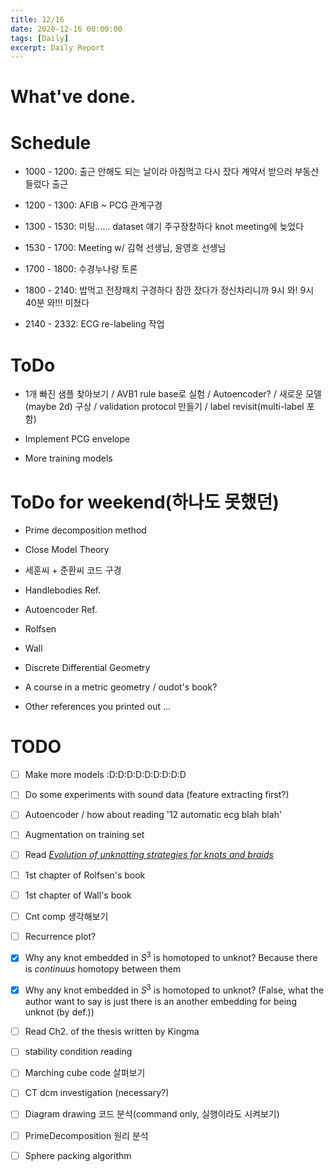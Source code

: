 ```yaml
---
title: 12/16
date: 2020-12-16 00:00:00
tags: [Daily]
excerpt: Daily Report
---
```


# What've done.


# Schedule

* 1000 - 1200: 출근 안해도 되는 날이라 아침먹고 다시 잤다 계약서 받으러 부동산 들렀다 출근

* 1200 - 1300: AFIB ~ PCG 관계구경 

* 1300 - 1530: 미팅...... dataset 얘기 주구장창하다 knot meeting에 늦었다

* 1530 - 1700: Meeting w/ 김혁 선생님, 윤영호 선생님

* 1700 - 1800: 수경누나랑 토론

* 1800 - 2140: 밥먹고 전장패치 구경하다 잠깐 잤다가 정신차리니까 9시 와! 9시 40분 와!!! 미쳤다

* 2140 - 2332: ECG re-labeling 작업


# ToDo

* 1개 빠진 샘플 찾아보기 / AVB1 rule base로 실험 / Autoencoder? / 새로운 모델(maybe 2d) 구상 / validation protocol 만들기 / label revisit(multi-label 포함)

* Implement PCG envelope

* More training models

# ToDo for weekend(하나도 못했던)

* Prime decomposition method

* Close Model Theory

* 세훈씨 + 준환씨 코드 구경

* Handlebodies Ref.

* Autoencoder Ref.

* Rolfsen

* Wall

* Discrete Differential Geometry

* A course in a metric geometry / oudot's book?

* Other references you printed out ...

# TODO

- [ ] Make more models :D:D:D:D:D:D:D:D:D

- [ ] Do some experiments with sound data (feature extracting first?)

- [ ] Autoencoder / how about reading '12 automatic ecg blah blah'

- [ ] Augmentation on training set

- [ ] Read [_Evolution of unknotting strategies for knots and braids_](https://arxiv.org/abs/1302.0787)

- [ ] 1st chapter of Rolfsen's book

- [ ] 1st chapter of Wall's book

- [ ] Cnt comp 생각해보기

- [ ] Recurrence plot?

- [x] Why any knot embedded in $S^3$ is homotoped to unknot? Because there is _continuus_ homotopy between  them

- [x] Why any knot embedded in $S^3$ is homotoped to unknot? (False, what the author want to say is just there is an another embedding for being unknot (by def.))

- [ ] Read Ch2. of the thesis written by Kingma

- [ ] stability condition reading

- [ ] Marching cube code 살펴보기

- [ ] CT dcm investigation (necessary?)

- [ ] Diagram drawing 코드 분석(command only, 실행이라도 시켜보기)

- [ ] PrimeDecomposition 원리 분석

- [ ] Sphere packing algorithm



